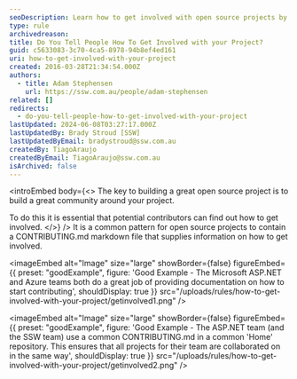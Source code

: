 ```yaml
---
seoDescription: Learn how to get involved with open source projects by providing clear documentation and guidelines for contributors.
type: rule
archivedreason:
title: Do You Tell People How To Get Involved with your Project?
guid: c5633083-3c70-4ca5-8978-94b8ef4ed161
uri: how-to-get-involved-with-your-project
created: 2016-03-28T21:34:54.000Z
authors:
  - title: Adam Stephensen
    url: https://ssw.com.au/people/adam-stephensen
related: []
redirects:
  - do-you-tell-people-how-to-get-involved-with-your-project
lastUpdated: 2024-06-08T03:27:17.000Z
lastUpdatedBy: Brady Stroud [SSW]
lastUpdatedByEmail: bradystroud@ssw.com.au
createdBy: TiagoAraujo
createdByEmail: TiagoAraujo@ssw.com.au
isArchived: false
---
```


<introEmbed
  body={<>
The key to building a great open source project is to build a great community around your project.

To do this it is essential that potential contributors can find out how to get involved.
  </>}
/>
It is a common pattern for open source projects to contain a CONTRIBUTING.md markdown file that supplies information on how to get involved.

<imageEmbed
  alt="Image"
  size="large"
  showBorder={false}
  figureEmbed={{
    preset: "goodExample",
    figure: 'Good Example - The Microsoft ASP.NET and Azure teams both do a great job of providing documentation on how to start contributing',
    shouldDisplay: true
  }}
  src="/uploads/rules/how-to-get-involved-with-your-project/getinvolved1.png"
/>

<imageEmbed
  alt="Image"
  size="large"
  showBorder={false}
  figureEmbed={{
    preset: "goodExample",
    figure: 'Good Example - The ASP.NET team (and the SSW team) use a common CONTRIBUTING.md in a common \'Home\' repository. This ensures that all projects for their team are collaborated on in the same way',
    shouldDisplay: true
  }}
  src="/uploads/rules/how-to-get-involved-with-your-project/getinvolved2.png"
/>
